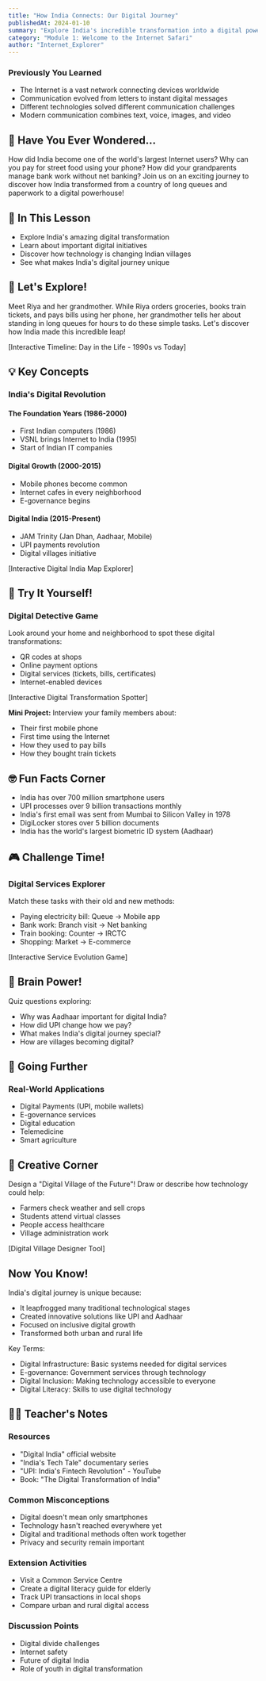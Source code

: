 ```yaml
---
title: "How India Connects: Our Digital Journey"
publishedAt: 2024-01-10
summary: "Explore India's incredible transformation into a digital powerhouse! From long queues to instant UPI payments, discover how technology is changing lives across urban and rural India."
category: "Module 1: Welcome to the Internet Safari"
author: "Internet_Explorer"
---
```


### Previously You Learned
- The Internet is a vast network connecting devices worldwide
- Communication evolved from letters to instant digital messages
- Different technologies solved different communication challenges
- Modern communication combines text, voice, images, and video

## 🤔 Have You Ever Wondered...
How did India become one of the world's largest Internet users? Why can you pay for street food using your phone? How did your grandparents manage bank work without net banking? Join us on an exciting journey to discover how India transformed from a country of long queues and paperwork to a digital powerhouse! 

## 🎯 In This Lesson
- Explore India's amazing digital transformation
- Learn about important digital initiatives
- Discover how technology is changing Indian villages
- See what makes India's digital journey unique

## 🧪 Let's Explore!
Meet Riya and her grandmother. While Riya orders groceries, books train tickets, and pays bills using her phone, her grandmother tells her about standing in long queues for hours to do these simple tasks. Let's discover how India made this incredible leap!

[Interactive Timeline: Day in the Life - 1990s vs Today]

## 💡 Key Concepts

### India's Digital Revolution

#### The Foundation Years (1986-2000)
- First Indian computers (1986)
- VSNL brings Internet to India (1995)
- Start of Indian IT companies

#### Digital Growth (2000-2015)
- Mobile phones become common
- Internet cafes in every neighborhood
- E-governance begins

#### Digital India (2015-Present)
- JAM Trinity (Jan Dhan, Aadhaar, Mobile)
- UPI payments revolution
- Digital villages initiative

[Interactive Digital India Map Explorer]

## 🏃 Try It Yourself!
### Digital Detective Game

Look around your home and neighborhood to spot these digital transformations:
- QR codes at shops
- Online payment options
- Digital services (tickets, bills, certificates)
- Internet-enabled devices

[Interactive Digital Transformation Spotter]

**Mini Project:** Interview your family members about:
- Their first mobile phone
- First time using the Internet
- How they used to pay bills
- How they bought train tickets

## 🤓 Fun Facts Corner
- India has over 700 million smartphone users
- UPI processes over 9 billion transactions monthly
- India's first email was sent from Mumbai to Silicon Valley in 1978
- DigiLocker stores over 5 billion documents
- India has the world's largest biometric ID system (Aadhaar)

## 🎮 Challenge Time!
### Digital Services Explorer
Match these tasks with their old and new methods:
- Paying electricity bill: Queue → Mobile app
- Bank work: Branch visit → Net banking
- Train booking: Counter → IRCTC
- Shopping: Market → E-commerce

[Interactive Service Evolution Game]

## 📝 Brain Power!
Quiz questions exploring:
- Why was Aadhaar important for digital India?
- How did UPI change how we pay?
- What makes India's digital journey special?
- How are villages becoming digital?

## 🌈 Going Further
### Real-World Applications
- Digital Payments (UPI, mobile wallets)
- E-governance services
- Digital education
- Telemedicine
- Smart agriculture

## 🎨 Creative Corner
Design a "Digital Village of the Future"! Draw or describe how technology could help:
- Farmers check weather and sell crops
- Students attend virtual classes
- People access healthcare
- Village administration work

[Digital Village Designer Tool]

## Now You Know!
India's digital journey is unique because:
- It leapfrogged many traditional technological stages
- Created innovative solutions like UPI and Aadhaar
- Focused on inclusive digital growth
- Transformed both urban and rural life

Key Terms:
- Digital Infrastructure: Basic systems needed for digital services
- E-governance: Government services through technology
- Digital Inclusion: Making technology accessible to everyone
- Digital Literacy: Skills to use digital technology

## 👩‍🏫 Teacher's Notes
### Resources
- "Digital India" official website
- "India's Tech Tale" documentary series
- "UPI: India's Fintech Revolution" - YouTube
- Book: "The Digital Transformation of India"

### Common Misconceptions
- Digital doesn't mean only smartphones
- Technology hasn't reached everywhere yet
- Digital and traditional methods often work together
- Privacy and security remain important

### Extension Activities
- Visit a Common Service Centre
- Create a digital literacy guide for elderly
- Track UPI transactions in local shops
- Compare urban and rural digital access

### Discussion Points
- Digital divide challenges
- Internet safety
- Future of digital India
- Role of youth in digital transformation